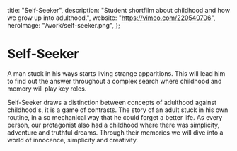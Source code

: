   title: "Self-Seeker",
  description:
    "Student shortfilm about childhood and how we grow up into adulthood.",
  website: "<https://vimeo.com/220540706>",
  heroImage: "/work/self-seeker.png",
};

# Self-Seeker

A man stuck in his ways starts living strange apparitions. This will lead him
to find out the answer throughout a complex search where childhood and memory
will play key roles.

Self-Seeker draws a distinction between concepts of adulthood against
childhood's, it is a game of contrasts. The story of an adult stuck in his own
routine, in a so mechanical way that he could forget a better life. As every
person, our protagonist also had a childhood where there was simplicity,
adventure and truthful dreams. Through their memories we will dive into a world
of innocence, simplicity and creativity.
